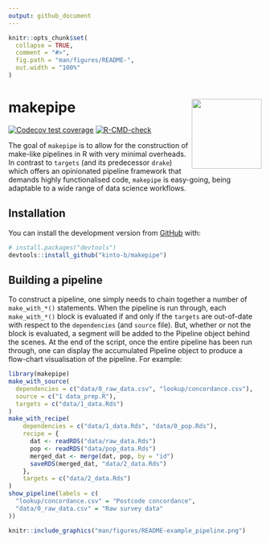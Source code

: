 ```yaml
---
output: github_document
---
```


<!-- README.md is generated from README.Rmd. Please edit that file -->

```r
knitr::opts_chunk$set(
  collapse = TRUE,
  comment = "#>",
  fig.path = "man/figures/README-",
  out.width = "100%"
)
```

# makepipe <img src='man/figures/logo.png' align="right" height="139"/>

<!-- badges: start -->
[![Codecov test coverage](https://codecov.io/gh/kinto-b/makepipe/branch/master/graph/badge.svg)](https://app.codecov.io/gh/kinto-b/makepipe?branch=master)
[![R-CMD-check](https://github.com/kinto-b/makepipe/workflows/R-CMD-check/badge.svg)](https://github.com/kinto-b/makepipe/actions)
<!-- badges: end -->

The goal of `makepipe` is to allow for the construction of make-like pipelines in R
with very minimal overheads. In contrast to `targets` (and its predecessor
`drake`) which offers an opinionated pipeline framework that demands highly
functionalised code, `makepipe` is easy-going, being adaptable to a wide range 
of data science workflows.

## Installation

You can install the development version from [GitHub](https://github.com/) with:

``` r
# install.packages("devtools")
devtools::install_github("kinto-b/makepipe")
```
## Building a pipeline

To construct a pipeline, one simply needs to chain together a number of 
`make_with_*()` statements. When the pipeline is run through, each 
`make_with_*()` block is evaluated if and only if the `targets` are out-of-date 
with respect to the `dependencies` (and `source` file). But, whether or not
the block is evaluated, a segment will be added to the Pipeline object behind
the scenes. At the end of the script, once the entire pipeline has been run 
through, one can display the accumulated Pipeline object to produce a flow-chart
visualisation of the pipeline. For example:

``` r
library(makepipe)
make_with_source(
  dependencies = c("data/0_raw_data.csv", "lookup/concordance.csv"),
  source = c("1 data_prep.R"),
  targets = c("data/1_data.Rds")
)
make_with_recipe(
    dependencies = c("data/1_data.Rds", "data/0_pop.Rds"),
    recipe = {
      dat <- readRDS("data/raw_data.Rds")
      pop <- readRDS("data/pop_data.Rds")
      merged_dat <- merge(dat, pop, by = "id")
      saveRDS(merged_dat, "data/2_data.Rds")
    },
    targets = c("data/2_data.Rds")
)
show_pipeline(labels = c(
  "lookup/concordance.csv" = "Postcode concordance",
  "data/0_raw_data.csv" = "Raw survey data"
))
```

```r
knitr::include_graphics("man/figures/README-example_pipeline.png")
```

